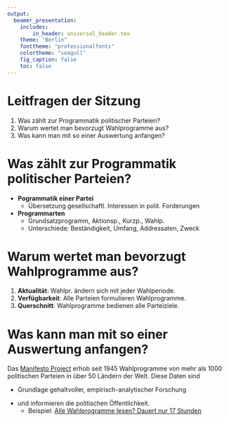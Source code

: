 ```yaml
---
output:
  beamer_presentation:
    includes:
        in_header: universal_header.tex
    theme: "Berlin"
    fonttheme: "professionalfonts"
    colortheme: "seagull"
    fig_caption: false
    toc: false
---
```


\subtitle{Zusammenfassung vom 27. Mai 2019}
\maketitle

# Leitfragen der Sitzung

1. Was zählt zur Programmatik politischer Parteien?
1. Warum wertet man bevorzugt Wahlprogramme aus?
1. Was kann man mit so einer Auswertung anfangen?

# Was zählt zur Programmatik politischer Parteien?

- **Pogrammatik einer Partei**
    - Übersetzung gesellschaftl. Interessen in polit. Forderungen
- **Programmarten**
    - Grundsatzprogramm, Aktionsp., Kurzp., Wahlp.
    - Unterschiede: Beständigkeit, Umfang, Addressaten, Zweck

\begin{center}
    \footnotesize
    \begin{tabular}{lll}
        \toprule
        \textbf{Parteiziel} & \textbf{Programmfunktion} & \textbf{Addressat} \\
        \midrule
        \multirow{2}{*}{Politikverwirklichung} & Praxisanleitung & Parlamentarier \& \\
        & Ideologieübersetzung & Minister \\
        \multirow{2}{*}{Stimmenmaximierung} & Werbung & \multirow{2}{*}{Wähler \& Medien} \\
        & Profilbildung & \\
        \multirow{2}{*}{Regierungsbeteiligung} & Operationsbasis & \multirow{2}{*}{andere Parteien} \\
        & Signalisierung & \\
        \multirow{2}{*}{Innerpart. Demokratie} & Integration & \multirow{2}{*}{Parteibasis} \\
        & Kontroll \& Legitimation & \\
        \bottomrule
    \end{tabular}
\end{center}

# Warum wertet man bevorzugt Wahlprogramme aus?

1. **Aktualität**: Wahlpr. ändern sich mit jeder Wahlperiode.
2. **Verfügbarkeit**: Alle Parteien formulieren Wahlprogramme.
3. **Querschnitt**: Wahlprogramme bedienen alle Parteiziele.

\begin{center}
    \begin{tabular}{lllll}
        \toprule
        & \textbf{Grundsatz} & \textbf{Aktion} & \textbf{Kurz} & \textbf{Wahl} \\
        \midrule
        Politikverwirklichung & \priority{66} & \priority{100} & \priority{33} & \priority{66} \\
        Stimmenmaximierung & \priority{0} & \priority{0} & \priority{0} & \priority{66} \\
        Regierungsbeteiligung  & \priority{0} & \priority{66} & \priority{100} & \priority{66} \\
        Innerpart. Demokratie  & \priority{100} & \priority{0} & \priority{0} & \priority{66} \\
        \bottomrule
    \end{tabular}
\end{center}

# Was kann man mit so einer Auswertung anfangen?

Das [Manifesto Project](https://manifesto-project.wzb.eu/) erhob seit 1945
Wahlprogramme von mehr als 1000 politischen Parteien in über 50 Ländern der Welt.
Diese Daten sind

- Grundlage gehaltvoller, empirisch-analytischer Forschung

\begin{figure}
    \centering
    \includegraphics[scale = .2]{./fig/centerPartiesDE.png}
\end{figure}

- und informieren die politischen Öffentlichkeit.
    - Beispiel: [Alle Wahlprogramme lesen? Dauert nur 17 Stunden](https://www.zeit.de/politik/deutschland/2017-08/bundestagswahl-wahlprogramme-parteien-computeranalyse)

